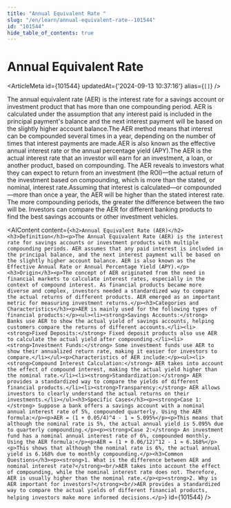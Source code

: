 ```yaml
---
title: "Annual Equivalent Rate "
slug: "/en/learn/annual-equivalent-rate--101544"
id: "101544"
hide_table_of_contents: true
---
```



# Annual Equivalent Rate 

<ArticleMeta id={101544} updatedAt={'2024-09-13 10:37:16'} alias={`[]`} />
<div className='border-solid border-b border-t-0 my-4 border-[var(--ifm-color-gray-300)]' />

The annual equivalent rate (AER) is the interest rate for a savings account or investment product that has more than one compounding period. AER is calculated under the assumption that any interest paid is included in the principal payment's balance and the next interest payment will be based on the slightly higher account balance.The AER method means that interest can be compounded several times in a year, depending on the number of times that interest payments are made.AER is also known as the effective annual interest rate or the annual percentage yield (APY).The AER is the actual interest rate that an investor will earn for an investment, a loan, or another product, based on compounding. The AER reveals to investors what they can expect to return from an investment (the ROI)—the actual return of the investment based on compounding, which is more than the stated, or nominal, interest rate.Assuming that interest is calculated—or compounded—more than once a year, the AER will be higher than the stated interest rate. The more compounding periods, the greater the difference between the two will be. Investors can compare the AER for different banking products to find the best savings accounts or other investment vehicles.

<AIContent content={`<h2>Annual Equivalent Rate (AER)</h2><h3>Definition</h3><p>The Annual Equivalent Rate (AER) is the interest rate for savings accounts or investment products with multiple compounding periods. AER assumes that any paid interest is included in the principal balance, and the next interest payment will be based on the slightly higher account balance. AER is also known as the Effective Annual Rate or Annual Percentage Yield (APY).</p><h3>Origin</h3><p>The concept of AER originated from the need in financial markets to calculate interest rates, especially in the context of compound interest. As financial products became more diverse and complex, investors needed a standardized way to compare the actual returns of different products. AER emerged as an important metric for measuring investment returns.</p><h3>Categories and Characteristics</h3><p>AER is mainly used for the following types of financial products:</p><ul><li><strong>Savings Accounts:</strong> Banks use AER to show the actual yield of savings accounts, helping customers compare the returns of different accounts.</li><li><strong>Fixed Deposits:</strong> Fixed deposit products also use AER to calculate the actual yield after compounding.</li><li><strong>Investment Funds:</strong> Some investment funds use AER to show their annualized return rate, making it easier for investors to compare.</li></ul><p>Characteristics of AER include:</p><ul><li><strong>Compound Interest Calculation:</strong> AER takes into account the effect of compound interest, making the actual yield higher than the nominal rate.</li><li><strong>Standardization:</strong> AER provides a standardized way to compare the yields of different financial products.</li><li><strong>Transparency:</strong> AER allows investors to clearly understand the actual returns on their investments.</li></ul><h3>Specific Cases</h3><p><strong>Case 1:</strong> Suppose a bank offers a savings account with a nominal annual interest rate of 5%, compounded quarterly. Using the AER formula:</p><p>AER = (1 + 0.05/4)^4 - 1 ≈ 5.095%</p><p>This means that although the nominal rate is 5%, the actual annual yield is 5.095% due to quarterly compounding.</p><p><strong>Case 2:</strong> An investment fund has a nominal annual interest rate of 6%, compounded monthly. Using the AER formula:</p><p>AER = (1 + 0.06/12)^12 - 1 ≈ 6.168%</p><p>This shows that although the nominal rate is 6%, the actual annual yield is 6.168% due to monthly compounding.</p><h3>Common Questions</h3><p><strong>1. What is the difference between AER and nominal interest rate?</strong><br/>AER takes into account the effect of compounding, while the nominal interest rate does not. Therefore, AER is usually higher than the nominal rate.</p><p><strong>2. Why is AER important for investors?</strong><br/>AER provides a standardized way to compare the actual yields of different financial products, helping investors make more informed decisions.</p>`} id={101544} />
